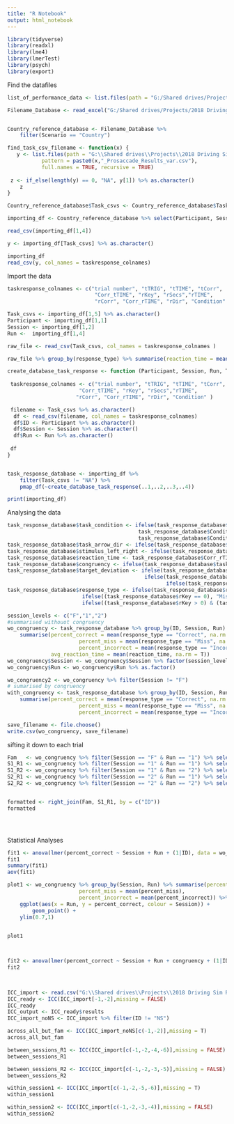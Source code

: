 ```yaml
---
title: "R Notebook"
output: html_notebook
---
```


```r
library(tidyverse)
library(readxl)
library(lme4)
library(lmerTest)
library(psych)
library(export)
```


Find the datafiles

```r

list_of_performance_data <- list.files(path = "G:/Shared drives/Projects/2018 Driving Sim Reproducibility/4_Analysis_Saccades/Task Response Data", recursive = TRUE, full.names = TRUE)

Filename_Database <- read_excel("G:/Shared drives/Projects/2018 Driving Sim Reproducibility/File Reference Database.xlsx", sheet = 1)


Country_reference_database <- Filename_Database %>% 
    filter(Scenario == "Country")

find_task_csv_filename <- function(x) {
   y <- list.files(path = "G:\\Shared drives\\Projects\\2018 Driving Sim Reproducibility\\4_Analysis_Saccades\\Task Response Data", 
           pattern = paste0(x,"_Prosaccade_Results_var.csv"), 
           full.names = TRUE, recursive = TRUE)
  
 z <- if_else(length(y) == 0, "NA", y[1]) %>% as.character()
    z
}

Country_reference_database$Task_csvs <- Country_reference_database$Task_Pattern %>% lapply(find_task_csv_filename) %>% as.character()

importing_df <- Country_reference_database %>% select(Participant, Session, Run, Task_csvs)

read_csv(importing_df[1,4])

y <- importing_df[Task_csvs] %>% as.character()

importing_df
read_csv(y, col_names = taskresponse_colnames)
```

Import the data

```r


taskresponse_colnames <- c("trial number", "tTRIG", "tTIME", "tCorr", 
                            "Corr_tTIME", "rKey", "rSecs","rTIME", 
                            "rCorr", "Corr_rTIME", "rDir", "Condition" )

Task_csvs <- importing_df[1,5] %>% as.character()
Participant <- importing_df[1,1]
Session <- importing_df[1,2]
Run <-  importing_df[1,4]

raw_file <- read_csv(Task_csvs, col_names = taskresponse_colnames )

raw_file %>% group_by(response_type) %>% summarise(reaction_time = mean(reaction_time, na.rm = TRUE))

create_database_task_response <- function (Participant, Session, Run, Task_csvs) {
   
 taskresponse_colnames <- c("trial number", "tTRIG", "tTIME", "tCorr", 
                       "Corr_tTIME", "rKey", "rSecs","rTIME", 
                      "rCorr", "Corr_rTIME", "rDir", "Condition" )

 filename <- Task_csvs %>% as.character()   
  df <- read_csv(filename, col_names = taskresponse_colnames)
  df$ID <- Participant %>% as.character()
  df$Session <- Session %>% as.character()
  df$Run <- Run %>% as.character()
  
 df
}


task_response_database <- importing_df %>% 
    filter(Task_csvs != "NA") %>%
    pmap_df(~create_database_task_response(..1,..2,..3,..4))

print(importing_df)

```

Analysing the data

```r
task_response_database$task_condition <- ifelse(task_response_database$rDir == 2,
                                          task_response_database$Condition + 12, 
                                          task_response_database$Condition)
task_response_database$task_arrow_dir <- ifelse(task_response_database$rDir == 1, "Left", "Right")
task_response_database$stimulus_left_right <- ifelse(task_response_database$Condition <= 6, "Left", "Right")
task_response_database$reaction_time <- task_response_database$Corr_rTIME - task_response_database$Corr_tTIME
task_response_database$congruency <- ifelse(task_response_database$task_arrow_dir == task_response_database$stimulus_left_right, "Congruent", "Incongruent")
task_response_database$target_deviation <- ifelse(task_response_database$Condition %% 3 == 1, "10", 
                                            ifelse(task_response_database$Condition %% 3 == 2, "25",
                                                   ifelse(task_response_database$Condition %% 3 == 0, "35", NA))) %>% as.numeric()
task_response_database$response_type <- ifelse(task_response_database$rDir == task_response_database$rKey,"Correct",
                        ifelse((task_response_database$rKey == 0), "Miss",
                        ifelse((task_response_database$rKey > 0) & (task_response_database$rKey != task_response_database$rDir),"Incorrect", NA)))

session_levels <- c("F","1","2")
#summarised withouot congruency
wo_congruency <- task_response_database %>% group_by(ID, Session, Run) %>%
    summarise(percent_correct = mean(response_type == "Correct", na.rm = TRUE), 
                       percent_miss = mean(response_type == "Miss", na.rm = TRUE),
                       percent_incorrect = mean(response_type == "Incorrect", na.rm = TRUE),
              avg_reaction_time = mean(reaction_time, na.rm = T))
wo_congruency$Session <- wo_congruency$Session %>% factor(session_levels)
wo_congruency$Run <- wo_congruency$Run %>% as.factor()

wo_congruency2 <- wo_congruency %>% filter(Session != "F")
# sumarised by congruency
with_congruency <- task_response_database %>% group_by(ID, Session, Run, congruency) %>%
    summarise(percent_correct = mean(response_type == "Correct", na.rm = TRUE), 
                       percent_miss = mean(response_type == "Miss", na.rm = TRUE),
                       percent_incorrect = mean(response_type == "Incorrect", na.rm = TRUE))

save_filename <- file.choose()
write.csv(wo_congruency, save_filename)
```

sifting it down to each trial


```r

Fam   <- wo_congruency %>% filter(Session == "F" & Run == "1") %>% select(percent_correct)
S1_R1 <- wo_congruency %>% filter(Session == "1" & Run == "1") %>% select(percent_correct)
S1_R2 <- wo_congruency %>% filter(Session == "1" & Run == "2") %>% select(percent_correct)
S2_R1 <- wo_congruency %>% filter(Session == "2" & Run == "1") %>% select(percent_correct)
S2_R2 <- wo_congruency %>% filter(Session == "2" & Run == "2") %>% select(percent_correct)


formatted <- right_join(Fam, S1_R1, by = c("ID")) 
formatted





```



Statistical Analyses
```r

fit1 <- anova(lmer(percent_correct ~ Session + Run + (1|ID), data = wo_congruency))
fit1
summary(fit1)
aov(fit1)

plot1 <- wo_congruency %>% group_by(Session, Run) %>% summarise(percent_correct = mean(percent_correct) , 
                       percent_miss = mean(percent_miss),
                       percent_incorrect = mean(percent_incorrect)) %>%
    ggplot(aes(x = Run, y = percent_correct, colour = Session)) +
        geom_point() +
    ylim(0.7,1)

    
plot1



fit2 <- anova(lmer(percent_correct ~ Session + Run + congruency + (1|ID),data =  with_congruency))
fit2

    

ICC_import <- read.csv("G:\\Shared drives\\Projects\\2018 Driving Sim Reproducibility\\4_Analysis_Saccades\\ICC_to_import.csv")
ICC_ready <- ICC(ICC_import[-1,-2],missing = FALSE)
ICC_ready
ICC_output <- ICC_ready$results
ICC_import_noNS <- ICC_import %>% filter(ID != "NS")

across_all_but_fam <- ICC(ICC_import_noNS[c(-1,-2)],missing = T)
across_all_but_fam

between_sessions_R1 <- ICC(ICC_import[c(-1,-2,-4,-6)],missing = FALSE)
between_sessions_R1

between_sessions_R2 <- ICC(ICC_import[c(-1,-2,-3,-5)],missing = FALSE)
between_sessions_R2

within_session1 <- ICC(ICC_import[c(-1,-2,-5,-6)],missing = T)
within_session1

within_session2 <- ICC(ICC_import[c(-1,-2,-3,-4)],missing = FALSE)
within_session2
```


